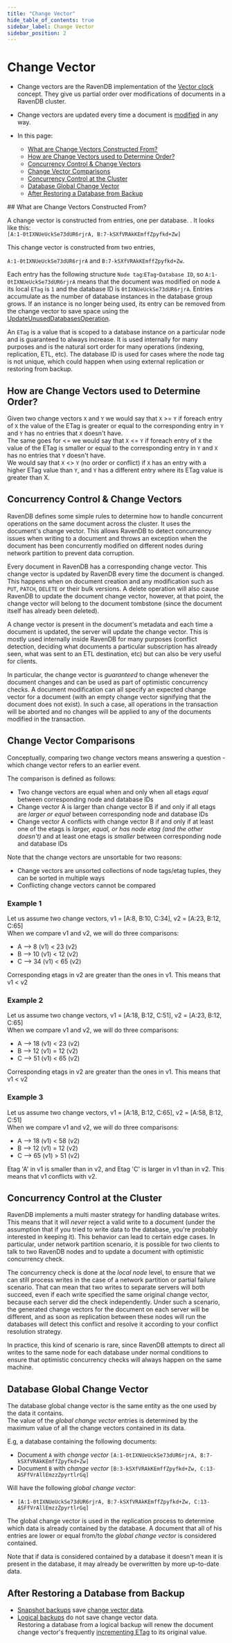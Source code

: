 ```yaml
---
title: "Change Vector"
hide_table_of_contents: true
sidebar_label: Change Vector
sidebar_position: 2
---
```



# Change Vector
<Admonition type="note" title="Note">

* Change vectors are the RavenDB implementation of the [Vector clock](https://en.wikipedia.org/wiki/Vector_clock) concept.
  They give us partial order over modifications of documents in a RavenDB cluster.

* Change vectors are updated every time a document is [modified](../../../server/clustering/replication/change-vector.mdx#concurrency-control--change-vectors) 
  in any way.

* In this page:
   * [What are Change Vectors Constructed From?](../../../server/clustering/replication/change-vector.mdx#what-are-change-vectors-constructed-from)
   * [How are Change Vectors used to Determine Order?](../../../server/clustering/replication/change-vector.mdx#how-are-change-vectors-used-to-determine-order)
   * [Concurrency Control & Change Vectors](../../../server/clustering/replication/change-vector.mdx#concurrency-control--change-vectors)
   * [Change Vector Comparisons](../../../server/clustering/replication/change-vector.mdx#change-vector-comparisons)
   * [Concurrency Control at the Cluster](../../../server/clustering/replication/change-vector.mdx#concurrency-control-at-the-cluster)
   * [Database Global Change Vector](../../../server/clustering/replication/change-vector.mdx#database-global-change-vector)
   * [After Restoring a Database from Backup](../../../server/clustering/replication/change-vector.mdx#after-restoring-a-database-from-backup)

</Admonition>
## What are Change Vectors Constructed From?

A change vector is constructed from entries, one per database. 
.
It looks like this:  
`[A:1-0tIXNUeUckSe73dUR6rjrA, B:7-kSXfVRAkKEmffZpyfkd+Zw]`

This change vector is constructed from two entries,  

`A:1-0tIXNUeUckSe73dUR6rjrA` and `B:7-kSXfVRAkKEmffZpyfkd+Zw`.  

Each entry has the following structure `Node tag`:`ETag`-`Database ID`, so `A:1-0tIXNUeUckSe73dUR6rjrA` means that
the document was modified on node `A` its local `ETag` is `1` and the database ID is `0tIXNUeUckSe73dUR6rjrA`. Entries accumulate 
as the number of database instances in the database group grows. If an instance is no longer being used, its entry can be removed 
from the change vector to save space using the [UpdateUnusedDatabasesOperation](../../../client-api/operations/maintenance/clean-change-vector.mdx).  

An `ETag` is a value that is scoped to a database instance on a particular node and is guaranteed to always increase. It is used internally for many purposes and is the natural
sort order for many operations (indexing, replication, ETL, etc).
The database ID is used for cases where the node tag is not unique, which could happen when using external replication or restoring from backup.

 

## How are Change Vectors used to Determine Order?

Given two change vectors `X` and `Y` we would say that `X` &gt;= `Y` if foreach entry of `X` the value of the ETag is greater or equal to the corresponding entry in `Y` and `Y` has no entries that `X` doesn't have.  
The same goes for &lt;= we would say that `X` &lt;= `Y` if foreach entry of `X` the value of the ETag is smaller or equal to the corresponding entry in `Y` and `X` has no entries that `Y` doesn't have.  
We would say that `X` &lt;&gt; `Y` (no order or conflict) if `X` has an entry with a higher ETag value than `Y`, and `Y` has a different entry where its ETag value is greater than X.



## Concurrency Control & Change Vectors

RavenDB defines some simple rules to determine how to handle concurrent operations on the same document across the cluster. 
It uses the document's change vector.
This allows RavenDB to detect concurrency issues when writing to a document and throws an exception when the document 
has been concurrently modified on different nodes during network partition to prevent data corruption.

Every document in RavenDB has a corresponding change vector. 
This change vector is updated by RavenDB every time the document is changed. 
This happens when on document creation and 
any modification such as `PUT`, `PATCH`, `DELETE` or their bulk versions. 
A delete operation will also cause RavenDB to update the document change vector, 
however, at that point, the change vector will belong to
the document tombstone (since the document itself has already been deleted).

A change vector is present in the document's metadata and each time
a document is updated, the server will update the change vector. 
This is mostly used internally inside RavenDB for many purposes 
(conflict detection, deciding what documents a particular
subscription has already seen, what was sent to an ETL destination, etc) 
but can also be very useful for clients.

In particular, the change vector is _guaranteed_ to change whenever the document changes and can be used as part of optimistic concurrency checks. A document modification can all specify an expected change vector for a document (with an empty change vector signifying that the document does not exist). In such a case, all operations in the 
transaction will be aborted and no changes will be applied to any of the documents modified in the transaction.



## Change Vector Comparisons

Conceptually, comparing two change vectors means answering a question - which change vector refers to an earlier event.  

The comparison is defined as follows:  
  
* Two change vectors are equal when and only when all etags _equal_ between corresponding node and database IDs
* Change vector A is larger than change vector B if and only if all etags are _larger or equal_ between corresponding node and database IDs
* Change vector A conflicts with change vector B if and only if at least one of the etags 
  is _larger, equal, or has node etag (and the other doesn't)_ and at least one etags is _smaller_ between 
  corresponding node and database IDs
  
Note that the change vectors are unsortable for two reasons:

* Change vectors are unsorted collections of node tags/etag tuples, they can be sorted in multiple ways
* Conflicting change vectors cannot be compared
  
### Example 1
Let us assume two change vectors, v1 = [A:8, B:10, C:34], v2 = [A:23, B:12, C:65]  
When we compare v1 and v2, we will do three comparisons:

* A --&gt; 8 (v1) &lt; 23 (v2)
* B --&gt; 10 (v1) &lt; 12 (v2)
* C --&gt; 34 (v1) &lt; 65 (v2)
  
Corresponding etags in v2 are greater than the ones in v1. This means that v1 &lt; v2

### Example 2
Let us assume two change vectors, v1 = [A:18, B:12, C:51], v2 = [A:23, B:12, C:65]  
When we compare v1 and v2, we will do three comparisons:

* A --&gt; 18 (v1) &lt; 23 (v2)
* B --&gt; 12 (v1) = 12 (v2)
* C --&gt; 51 (v1) &lt; 65 (v2)
  
Corresponding etags in v2 are greater than the ones in v1. This means that v1 &lt; v2


### Example 3
Let us assume two change vectors, v1 = [A:18, B:12, C:65], v2 = [A:58, B:12, C:51]  
When we compare v1 and v2, we will do three comparisons:

* A --&gt; 18 (v1) &lt; 58 (v2)
* B --&gt; 12 (v1) = 12 (v2)
* C --&gt; 65 (v1) &gt; 51 (v2)
  
Etag 'A' in v1 is smaller than in v2, and Etag 'C' is larger in v1 than in v2. This means that v1 conflicts with v2.  



## Concurrency Control at the Cluster

RavenDB implements a multi master strategy for handling database writes. This means that it will _never_ reject a valid write to a document (under the assumption that if you tried to write
data to the database, you're probably interested in keeping it). This behavior can lead to certain edge cases. In particular, under network partition scenario, it is possible for two clients
to talk to two RavenDB nodes and to update a document with optimistic concurrency check. 

The concurrency check is done at the _local node_ level, to ensure that we can still process writes in the case of a network partition or partial failure scenario. That can mean that two
writes to separate servers will both succeed, even if each write specified the same original change vector, because each server did the check independently. Under such a scenario, the 
generated change vectors for the document on each server will be different, and as soon as replication between these nodes will run the databases will detect this conflict and resolve
it according to your conflict resolution strategy.

In practice, this kind of scenario is rare, since RavenDB attempts to direct all writes to the same node for each database under normal conditions to
ensure that optimistic concurrency checks will always happen on the same machine.



## Database Global Change Vector

The database global change vector is the same entity as the one used by the data it contains.  
The value of the _global change vector_ entries is determined by the maximum value of all the change vectors contained in its data.  

E.g, a database containing the following documents:  

* Document `A` with _change vector_ `[A:1-0tIXNUeUckSe73dUR6rjrA, B:7-kSXfVRAkKEmffZpyfkd+Zw]`
* Document `B` with _change vector_ `[B:3-kSXfVRAkKEmffZpyfkd+Zw, C:13-ASFfVrAllEmzzZpyrtlrGq]`

Will have the following _global change vector_:

* `[A:1-0tIXNUeUckSe73dUR6rjrA, B:7-kSXfVRAkKEmffZpyfkd+Zw, C:13-ASFfVrAllEmzzZpyrtlrGq]`

The global change vector is used in the replication process to determine which data is already contained by the database.
A document that all of his entries are lower or equal from/to the _global change vector_ is considered contained.

<Admonition type="note" title="Note">

Note that if data is considered contained by a database it doesn't mean it is present in the database, it may already be overwritten by more up-to-date data.  

</Admonition>



## After Restoring a Database from Backup

* [Snapshot backups](../../../client-api/operations/maintenance/backup/backup-overview.mdx#snapshot) save [change vector data](../../../server/ongoing-tasks/backup-overview.mdx#backup-contents).
* [Logical backups](../../../client-api/operations/maintenance/backup/backup-overview.mdx#logical-backup) do not save change vector data.  
  Restoring a database from a logical backup will renew the document change vector's frequently [incrementing ETag](../../../server/clustering/replication/change-vector.mdx#what-are-change-vectors-constructed-from)
  to its original value.



